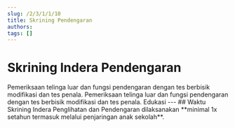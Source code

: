 ```yaml
---
slug: /2/3/1/1/10
title: Skrining Pendengaran
authors: 
tags: []
---
```



# Skrining Indera Pendengaran

<Tabs>
<TabItem value='puskesmas' label='Puskesmas'>
Pemeriksaan telinga luar dan fungsi pendengaran dengan tes berbisik modifikasi dan tes penala.
</TabItem>
<TabItem value='pustu' label='Pustu'>
Pemeriksaan telinga luar dan fungsi pendengaran dengan tes berbisik modifikasi dan tes penala.
</TabItem>
<TabItem value='rumah' label='Kunjungan Rumah'>
Edukasi
</TabItem>
</Tabs>
---
## Waktu
Skrining Indera Penglihatan dan Pendengaran dilaksanakan **minimal 1x setahun termasuk melalui penjaringan anak sekolah**.

